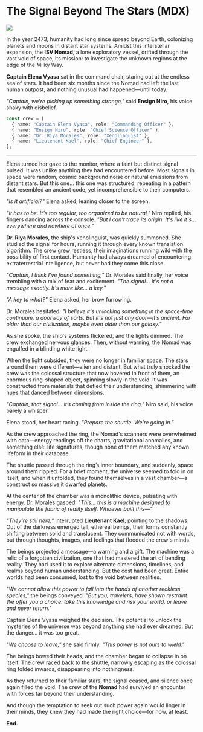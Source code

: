 # The Signal Beyond The Stars (MDX)

![](./sci-fi.jpg)

In the year 2473, humanity had long since spread beyond Earth, colonizing planets and moons in distant star systems. Amidst this interstellar expansion, the **ISV Nomad**, a lone exploratory vessel, drifted through the vast void of space, its mission: to investigate the unknown regions at the edge of the Milky Way.

**Captain Elena Vyasa** sat in the command chair, staring out at the endless sea of stars. It had been six months since the Nomad had left the last human outpost, and nothing unusual had happened—until today.

_"Captain, we're picking up something strange,"_ said **Ensign Niro**, his voice shaky with disbelief.

```typescript
const crew = [
  { name: "Captain Elena Vyasa", role: "Commanding Officer" },
  { name: "Ensign Niro", role: "Chief Science Officer" },
  { name: "Dr. Riya Morales", role: "Xenolinguist" },
  { name: "Lieutenant Kael", role: "Chief Engineer" },
];
```

---

Elena turned her gaze to the monitor, where a faint but distinct signal pulsed. It was unlike anything they had encountered before. Most signals in space were random, cosmic background noise or natural emissions from distant stars. But this one... this one was structured, repeating in a pattern that resembled an ancient code, yet incomprehensible to their computers.

_"Is it artificial?"_ Elena asked, leaning closer to the screen.

_"It has to be. It's too regular, too organized to be natural,"_ Niro replied, his fingers dancing across the console. _"But I can't trace its origin. It's like it's... everywhere and nowhere at once."_

**Dr. Riya Morales**, the ship's xenolinguist, was quickly summoned. She studied the signal for hours, running it through every known translation algorithm. The crew grew restless, their imaginations running wild with the possibility of first contact. Humanity had always dreamed of encountering extraterrestrial intelligence, but never had they come this close.

_"Captain, I think I've found something,"_ Dr. Morales said finally, her voice trembling with a mix of fear and excitement. _"The signal... it's not a message exactly. It's more like... a key."_

_"A key to what?"_ Elena asked, her brow furrowing.

Dr. Morales hesitated. _"I believe it's unlocking something in the space-time continuum, a doorway of sorts. But it's not just any door—it’s ancient. Far older than our civilization, maybe even older than our galaxy."_

As she spoke, the ship's systems flickered, and the lights dimmed. The crew exchanged nervous glances. Then, without warning, the Nomad was engulfed in a blinding white light.

When the light subsided, they were no longer in familiar space. The stars around them were different—alien and distant. But what truly shocked the crew was the colossal structure that now hovered in front of them, an enormous ring-shaped object, spinning slowly in the void. It was constructed from materials that defied their understanding, shimmering with hues that danced between dimensions.

_"Captain, that signal... it’s coming from inside the ring,"_ Niro said, his voice barely a whisper.

Elena stood, her heart racing. _"Prepare the shuttle. We're going in."_

As the crew approached the ring, the Nomad's scanners were overwhelmed with data—energy readings off the charts, gravitational anomalies, and something else: life signatures, though none of them matched any known lifeform in their database.

The shuttle passed through the ring’s inner boundary, and suddenly, space around them rippled. For a brief moment, the universe seemed to fold in on itself, and when it unfolded, they found themselves in a vast chamber—a construct so massive it dwarfed planets.

At the center of the chamber was a monolithic device, pulsating with energy. Dr. Morales gasped. _"This... this is a machine designed to manipulate the fabric of reality itself. Whoever built this—"_

_"They're still here,"_ interrupted **Lieutenant Kael**, pointing to the shadows. Out of the darkness emerged tall, ethereal beings, their forms constantly shifting between solid and translucent. They communicated not with words, but through thoughts, images, and feelings that flooded the crew's minds.

The beings projected a message—a warning and a gift. The machine was a relic of a forgotten civilization, one that had mastered the art of bending reality. They had used it to explore alternate dimensions, timelines, and realms beyond human understanding. But the cost had been great. Entire worlds had been consumed, lost to the void between realities.

_"We cannot allow this power to fall into the hands of another reckless species,"_ the beings conveyed. _"But you, travelers, have shown restraint. We offer you a choice: take this knowledge and risk your world, or leave and never return."_

Captain Elena Vyasa weighed the decision. The potential to unlock the mysteries of the universe was beyond anything she had ever dreamed. But the danger... it was too great.

_"We choose to leave,"_ she said firmly. _"This power is not ours to wield."_

The beings bowed their heads, and the chamber began to collapse in on itself. The crew raced back to the shuttle, narrowly escaping as the colossal ring folded inwards, disappearing into nothingness.

As they returned to their familiar stars, the signal ceased, and silence once again filled the void. The crew of the **Nomad** had survived an encounter with forces far beyond their understanding.

And though the temptation to seek out such power again would linger in their minds, they knew they had made the right choice—for now, at least.

**End.**
